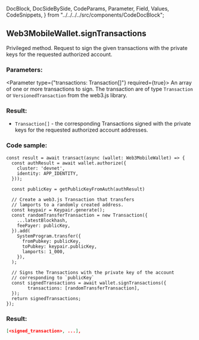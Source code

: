  DocBlock,
  DocSideBySide,
  CodeParams,
  Parameter,
  Field,
  Values,
  CodeSnippets,
} from "../../../../src/components/CodeDocBlock";


<DocBlock>

## Web3MobileWallet.signTransactions

Privileged method. Request to sign the given transactions with the private keys for the requested authorized account.

<DocSideBySide>

<CodeParams>

### Parameters:

<Parameter type={"transactions: Transaction[]"} required={true}>
  An array of one or more transactions to sign. The transaction are of type `Transaction` or `VersionedTransaction` from
  the <Link to="/reference/typescript/web3js">web3.js library</Link>.
</Parameter>

### Result:

- `Transaction[]` - the corresponding Transactions signed with the private keys for the requested authorized account addresses.

</CodeParams>

<CodeSnippets>

### Code sample:

```tsx
const result = await transact(async (wallet: Web3MobileWallet) => {
  const authResult = await wallet.authorize({
    cluster: 'devnet',
    identity: APP_IDENTITY,
  }));
  
  const publicKey = getPublicKeyFromAuth(authResult)

  // Create a web3.js Transaction that transfers
  // lamports to a randomly created address.
  const keypair = Keypair.generate();
  const randomTransferTransaction = new Transaction({
    ...latestBlockhash,
    feePayer: publicKey,
  }).add(
    SystemProgram.transfer({
      fromPubkey: publicKey,
      toPubkey: keypair.publicKey,
      lamports: 1_000,
    }),
  );

  // Signs the Transactions with the private key of the account 
  // corresponding to `publicKey`
  const signedTransactions = await wallet.signTransactions({
        transactions: [randomTransferTransaction],
  });
  return signedTransactions;
});
```

### Result:

```json
[<signed_transaction>, ...],
```

</CodeSnippets>
</DocSideBySide>
</DocBlock>
